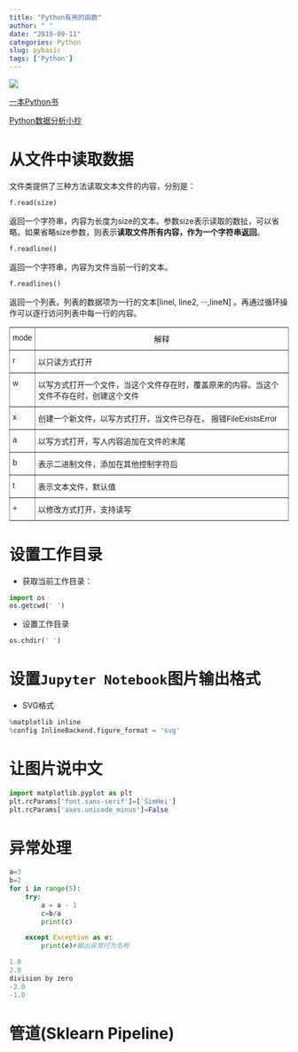 ```yaml
---
title: "Python有用的函数"
author: " "
date: "2019-09-11"
categories: Python
slug: pybasic
tags: ['Python']
---
```


![](https://img.shields.io/badge/License-CC%20BY--NC--ND%204.0-brightgreen.svg)

[一本Python书](http://funhacks.net/explore-python/)

[Python数据分析小抄](http://www.utc.fr/~jlaforet/Suppl/python-cheatsheets.pdf)

# 从文件中读取数据



文件类提供了三种方法读取文本文件的内容，分别是：

```python
f.read(size)
```

返回一个字符串，内容为长度为size的文本。参数size表示读取的数扯，可以省略。如果省略size参数，则表示**读取文件所有内容，作为一个字符串返回**。
```python
f.readline()
```

返回一个字符串，内容为文件当前一行的文本。

```python
f.readlines()
```
返回一个列表，列表的数据项为一行的文本[linel, line2, ···,lineN] 。再通过循环操作可以逐行访问列表中每一行的内容。

<table style="border-collapse:collapse;border-spacing:0" class="tg"><tr><th style="font-family:Arial, sans-serif;font-size:14px;font-weight:normal;padding:10px 5px;border-style:solid;border-width:1px;overflow:hidden;word-break:normal;border-color:inherit;text-align:center;vertical-align:top">mode </th><th style="font-family:Arial, sans-serif;font-size:14px;font-weight:normal;padding:10px 5px;border-style:solid;border-width:1px;overflow:hidden;word-break:normal;border-color:inherit;text-align:center;vertical-align:top">解释</th></tr><tr><td style="font-family:Arial, sans-serif;font-size:14px;padding:10px 5px;border-style:solid;border-width:1px;overflow:hidden;word-break:normal;border-color:inherit;text-align:left;vertical-align:top">r </td><td style="font-family:Arial, sans-serif;font-size:14px;padding:10px 5px;border-style:solid;border-width:1px;overflow:hidden;word-break:normal;border-color:inherit;text-align:left;vertical-align:top">以只读方式打开</td></tr><tr><td style="font-family:Arial, sans-serif;font-size:14px;padding:10px 5px;border-style:solid;border-width:1px;overflow:hidden;word-break:normal;border-color:inherit;text-align:left;vertical-align:top">w</td><td style="font-family:Arial, sans-serif;font-size:14px;padding:10px 5px;border-style:solid;border-width:1px;overflow:hidden;word-break:normal;border-color:inherit;text-align:left;vertical-align:top">以写方式打开一个文件，当这个文件存在时，覆盖原来的内容。当这个文件不存在时，创建这个文件</td></tr><tr><td style="font-family:Arial, sans-serif;font-size:14px;padding:10px 5px;border-style:solid;border-width:1px;overflow:hidden;word-break:normal;border-color:inherit;text-align:left;vertical-align:top">x</td><td style="font-family:Arial, sans-serif;font-size:14px;padding:10px 5px;border-style:solid;border-width:1px;overflow:hidden;word-break:normal;border-color:inherit;text-align:left;vertical-align:top">创建一个新文件，以写方式打开，当文件已存在， 报错FileExistsError</td></tr><tr><td style="font-family:Arial, sans-serif;font-size:14px;padding:10px 5px;border-style:solid;border-width:1px;overflow:hidden;word-break:normal;border-color:inherit;text-align:left;vertical-align:top">a </td><td style="font-family:Arial, sans-serif;font-size:14px;padding:10px 5px;border-style:solid;border-width:1px;overflow:hidden;word-break:normal;border-color:inherit;text-align:left;vertical-align:top">以写方式打开，写人内容追加在文件的末尾</td></tr><tr><td style="font-family:Arial, sans-serif;font-size:14px;padding:10px 5px;border-style:solid;border-width:1px;overflow:hidden;word-break:normal;border-color:inherit;text-align:left;vertical-align:top">b </td><td style="font-family:Arial, sans-serif;font-size:14px;padding:10px 5px;border-style:solid;border-width:1px;overflow:hidden;word-break:normal;border-color:inherit;text-align:left;vertical-align:top">表示二进制文件，添加在其他控制字符后</td></tr><tr><td style="font-family:Arial, sans-serif;font-size:14px;padding:10px 5px;border-style:solid;border-width:1px;overflow:hidden;word-break:normal;border-color:inherit;text-align:left;vertical-align:top">t</td><td style="font-family:Arial, sans-serif;font-size:14px;padding:10px 5px;border-style:solid;border-width:1px;overflow:hidden;word-break:normal;border-color:inherit;text-align:left;vertical-align:top">表示文本文件，默认值</td></tr><tr><td style="font-family:Arial, sans-serif;font-size:14px;padding:10px 5px;border-style:solid;border-width:1px;overflow:hidden;word-break:normal;border-color:inherit;text-align:left;vertical-align:top">+</td><td style="font-family:Arial, sans-serif;font-size:14px;padding:10px 5px;border-style:solid;border-width:1px;overflow:hidden;word-break:normal;border-color:inherit;text-align:left;vertical-align:top">以修改方式打开，支持读写</td></tr></table>

# 设置工作目录

+ 获取当前工作目录：
```python
import os
os.getcwd(' ')    
```
+ 设置工作目录

```python
os.chdir(' ') 
```

# 设置`Jupyter Notebook`图片输出格式

+ SVG格式

```python
%matplotlib inline
%config InlineBackend.figure_format = 'svg'
```
# 让图片说中文

```python
import matplotlib.pyplot as plt
plt.rcParams['font.sans-serif']=['SimHei']
plt.rcParams['axes.unicode_minus']=False
```
# 异常处理

```python
a=3
b=2
for i in range(5):
    try:
        a = a - 1
        c=b/a
        print(c)

    except Exception as e:
        print(e)#输出异常行为名称
```

```python
1.0
2.0
division by zero
-2.0
-1.0
```


# 管道(Sklearn Pipeline)

```python

```
# 
